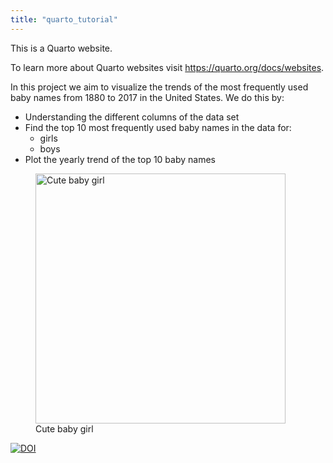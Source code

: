 ```yaml
---
title: "quarto_tutorial"
---
```


This is a Quarto website.

To learn more about Quarto websites visit <https://quarto.org/docs/websites>.

In this project we aim to visualize the trends of the most frequently used baby names from 1880 to 2017 in the United States. We do this by:

-   Understanding the different columns of the data set
-   Find the top 10 most frequently used baby names in the data for:
    -   girls
    -   boys
-   Plot the yearly trend of the top 10 baby names

![Cute baby girl](https://live.staticflickr.com/231/517148389_092fcaaf2b_w.jpg){width="400" fig-align="right"}




[![DOI](https://zenodo.org/badge/667894957.svg)](https://zenodo.org/badge/latestdoi/667894957)


